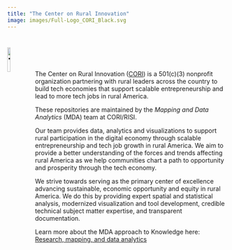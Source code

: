 ```yaml
---
title: "The Center on Rural Innovation"
image: images/Full-Logo_CORI_Black.svg
---
```


<a href="https://ruralinnovation.us/" target="_blank"><img src="images/Full-Logo_CORI_Black.svg" alt="The Center on Rural Innovation" width="12%" align="left" /></a><br/>
========================================================================================================================

The Center on Rural Innovation ([CORI](https://ruralinnovation.us/)) is a 501(c)(3) nonprofit organization partnering with rural leaders across the country to build tech economies that support scalable entrepreneurship and lead to more tech jobs in rural America.

These repositories are maintained by the *Mapping and Data Analytics* (MDA) team at CORI/RISI.

Our team provides data, analytics and visualizations to support rural participation in the digital economy through scalable entrepreneurship and tech job growth in rural America. We aim to provide a better understanding of the forces and trends affecting rural America as we help communities chart a path to opportunity and prosperity through the tech economy.

We strive towards serving as the primary center of excellence advancing sustainable, economic opportunity and equity in rural America. We do this by providing expert spatial and statistical analysis, modernized visualization and tool development, credible technical subject matter expertise, and transparent documentation.

Learn more about the MDA approach to Knowledge here:
[Research, mapping, and data analytics](https://ruralinnovation.us/our-work/research_mapping/)

<!--

TODO: ADD TABLE OF MDA PROJECTS ....

🏗️ This page is under construction! 🏗️

**Here are some ideas to get you started:**

🙋‍ A short introduction - what is your organization all about?
🌈 Contribution guidelines - how can the community get involved?
👩‍💻 Useful resources - where can the community find your docs? Is there anything else the community should know?
🍿 Fun facts - what does your team eat for breakfast?
🧙 Remember, you can do mighty things with the power of [Markdown](https://docs.github.com/github/writing-on-github/getting-started-with-writing-and-formatting-on-github/basic-writing-and-formatting-syntax)
-->
